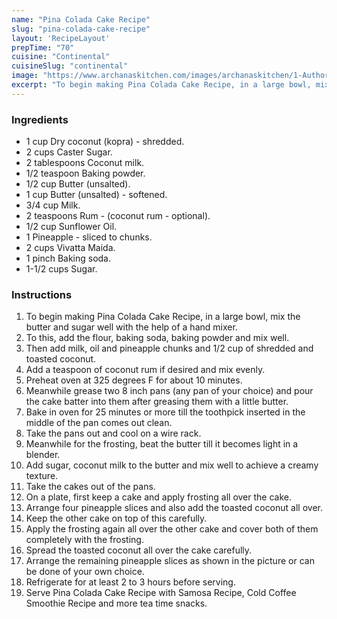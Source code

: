 ---
name: "Pina Colada Cake Recipe"
slug: "pina-colada-cake-recipe"
layout: 'RecipeLayout'
prepTime: "70"
cuisine: "Continental"
cuisineSlug: "continental"
image: "https://www.archanaskitchen.com/images/archanaskitchen/1-Author/mts.rajesh-gmail.com/PINA_COLADA_CAKE_recipe_edited.jpg"
excerpt: "To begin making Pina Colada Cake Recipe, in a large bowl, mix the butter and sugar well with the help of a hand mixer"
---

### Ingredients

- 1 cup Dry coconut (kopra) - shredded.
- 2 cups Caster Sugar.
- 2 tablespoons Coconut milk.
- 1/2 teaspoon Baking powder.
- 1/2 cup Butter (unsalted).
- 1 cup Butter (unsalted) - softened.
- 3/4 cup Milk.
- 2 teaspoons Rum - (coconut rum - optional).
- 1/2 cup Sunflower Oil.
- 1 Pineapple - sliced to chunks.
- 2 cups Vivatta Maida.
- 1 pinch Baking soda.
- 1-1/2 cups Sugar.

### Instructions

1. To begin making Pina Colada Cake Recipe, in a large bowl, mix the butter and sugar well with the help of a hand mixer.
1. To this, add the flour, baking soda, baking powder and mix well.
1. Then add milk, oil and pineapple chunks and 1/2 cup of shredded and toasted coconut.
1. Add a teaspoon of coconut rum if desired and mix evenly.
1. Preheat oven at 325 degrees F for about 10 minutes.
1. Meanwhile grease two 8 inch pans (any pan of your choice) and pour the cake batter into them after greasing them with a little butter.
1. Bake in oven for 25 minutes or more till the toothpick inserted in the middle of the pan comes out clean.
1. Take the pans out and cool on a wire rack.
1. Meanwhile for the frosting, beat the butter till it becomes light in a blender.
1. Add sugar, coconut milk to the butter and mix well to achieve a creamy texture.
1. Take the cakes out of the pans.
1. On a plate, first keep a cake and apply frosting all over the cake.
1. Arrange four pineapple slices and also add the toasted coconut all over.
1. Keep the other cake on top of this carefully.
1. Apply the frosting again all over the other cake and cover both of them completely with the frosting.
1. Spread the toasted coconut all over the cake carefully.
1. Arrange the remaining pineapple slices as shown in the picture or can be done of your own choice.
1. Refrigerate for at least 2 to 3 hours before serving.
1. Serve Pina Colada Cake Recipe with Samosa Recipe, Cold Coffee Smoothie Recipe and more tea time snacks.
